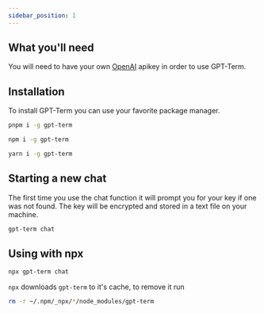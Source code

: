 ---
sidebar_position: 1
---


## What you'll need

You will need to have your own [OpenAI](https://platform.openai.com) apikey in order to use GPT-Term.

## Installation

To install GPT-Term you can use your favorite package manager.

<Tabs>
<TabItem value="apple" label="pnpm" default>

```bash
pnpm i -g gpt-term
```

</TabItem>
<TabItem value="orange" label="npm">

```bash
npm i -g gpt-term
```

</TabItem>
<TabItem value="banana" label="yarn">

```bash
yarn i -g gpt-term
```

</TabItem>
</Tabs>

## Starting a new chat

The first time you use the chat function it will prompt you for your key if one was not found. The key
will be encrypted and stored in a text file on your machine.

```bash
gpt-term chat
```

## Using with npx

```bash
npx gpt-term chat
```

`npx` downloads `gpt-term` to it's cache, to remove it run

```bash
rm -r ~/.npm/_npx/*/node_modules/gpt-term
```
